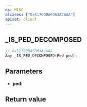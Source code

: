 ```yaml
---
ns: MISC
aliases: ["0x5170DDA6D63ACAAA"]
apiset: client
---
```

## _IS_PED_DECOMPOSED

```c
// 0x5170DDA6D63ACAAA
Any _IS_PED_DECOMPOSED(Ped ped);
```


## Parameters
* **ped**:

## Return value